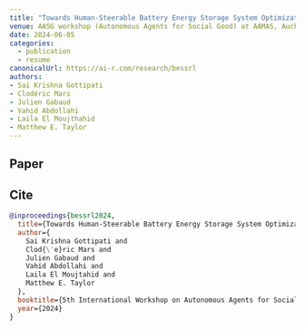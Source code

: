 ```yaml
---
title: "Towards Human-Steerable Battery Energy Storage System Optimization: A Novel MDP Framework"
venue: AASG workshop (Autonomous Agents for Social Good) at AAMAS, Auckland, New Zealand
date: 2024-06-05
categories:
  - publication
  - resume
canonicalUrl: https://ai-r.com/research/bessrl
authors:
- Sai Krishna Gottipati
- Clodéric Mars
- Julien Gabaud
- Vahid Abdollahi
- Laila El Moujthahid
- Matthew E. Taylor
---
```


## Paper

<Pdf
  title={frontmatter.title}
  href="https://ai-r.com/research/bessrl"
  src="/content/2024-05-06-aasg-aamas-bessrl/aasg2024-towards-human-steerable-bess-optimization.pdf"
  className="aspect-[21/30]"
/>

## Cite

```bibtex
@inproceedings{bessrl2024,
  title={Towards Human-Steerable Battery Energy Storage System Optimization: A Novel MDP Framework},
  author={
    Sai Krishna Gottipati and
    Clod{\'e}ric Mars and
    Julien Gabaud and
    Vahid Abdollahi and
    Laila El Moujtahid and
    Matthew E. Taylor
  },
  booktitle={5th International Workshop on Autonomous Agents for Social Good},
  year={2024}
}
```

